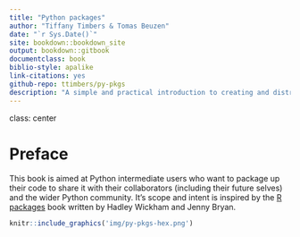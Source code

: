 ```yaml
--- 
title: "Python packages"
author: "Tiffany Timbers & Tomas Beuzen"
date: "`r Sys.Date()`"
site: bookdown::bookdown_site
output: bookdown::gitbook
documentclass: book
biblio-style: apalike
link-citations: yes
github-repo: ttimbers/py-pkgs
description: "A simple and practical introduction to creating and distributing Python code via Python packages"
---
```

class: center

# Preface

This book is aimed at Python intermediate users who want to package up their code to share it with their collaborators (including their future selves) and the wider Python community. It's scope and intent is inspired by the [R packages](https://r-pkgs.org/) book written by Hadley Wickham and Jenny Bryan. 

```r
knitr::include_graphics('img/py-pkgs-hex.png')
```
